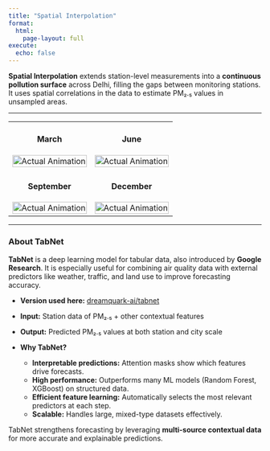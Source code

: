 ```yaml
---
title: "Spatial Interpolation"
format: 
  html:
    page-layout: full
execute:
  echo: false
---
```


**Spatial Interpolation** extends station-level measurements into a **continuous pollution surface** across Delhi, filling the gaps between monitoring stations. 
It uses spatial correlations in the data to estimate PM₂.₅ values in unsampled areas.

---

<table style="width:100%; text-align:center;">
<tr>
<td>
<h4>March</h4>
<img src="data/animations/pm25_mar_all.gif" alt="Actual Animation" width="100%">
</td>
<td>
<h4>June</h4>
<img src="data/animations/pm25_jun_all.gif" alt="Actual Animation" width="100%">
</td>
</tr>
<tr>
<td>
<h4>September</h4>
<img src="data/animations/pm25_sep_all.gif" alt="Actual Animation" width="100%">
</td>
<td>
<h4>December</h4>
<img src="data/animations/pm25_dec_all.gif" alt="Actual Animation" width="100%">
</td>
</tr>
</table>
---

### About TabNet

**TabNet** is a deep learning model for tabular data, also introduced by **Google Research**. It is especially useful for combining air quality data with external predictors like weather, traffic, and land use to improve forecasting accuracy.

- **Version used here:** [dreamquark-ai/tabnet](https://arxiv.org/abs/1908.07442)
- **Input:** Station data of PM₂.₅ + other contextual features
- **Output:** Predicted PM₂.₅ values at both station and city scale
- **Why TabNet?**

  - **Interpretable predictions:** Attention masks show which features drive forecasts.
  - **High performance:** Outperforms many ML models (Random Forest, XGBoost) on structured data.
  - **Efficient feature learning:** Automatically selects the most relevant predictors at each step.
  - **Scalable:** Handles large, mixed-type datasets effectively.

TabNet strengthens forecasting by leveraging **multi-source contextual data** for more accurate and explainable predictions.